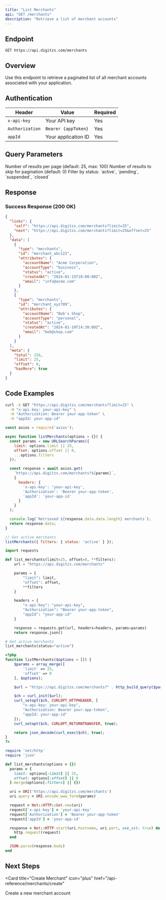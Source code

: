 ```yaml
---
title: "List Merchants"
api: "GET /merchants"
description: "Retrieve a list of merchant accounts"
---
```


## Endpoint

```
GET https://api.digitzs.com/merchants
```

## Overview

Use this endpoint to retrieve a paginated list of all merchant accounts associated with your application.

## Authentication

| Header | Value | Required |
|--------|-------|----------|
| `x-api-key` | Your API key | Yes |
| `Authorization` | `Bearer {appToken}` | Yes |
| `appId` | Your application ID | Yes |

## Query Parameters

<ParamField query="limit" type="integer">
  Number of results per page (default: 25, max: 100)
</ParamField>

<ParamField query="offset" type="integer">
  Number of results to skip for pagination (default: 0)
</ParamField>

<ParamField query="status" type="string">
  Filter by status: `active`, `pending`, `suspended`, `closed`
</ParamField>

## Response

### Success Response (200 OK)

```json
{
  "links": {
    "self": "https://api.digitzs.com/merchants?limit=25",
    "next": "https://api.digitzs.com/merchants?limit=25&offset=25"
  },
  "data": [
    {
      "type": "merchants",
      "id": "merchant_abc123",
      "attributes": {
        "accountName": "Acme Corporation",
        "accountType": "business",
        "status": "active",
        "createdAt": "2024-01-15T10:00:00Z",
        "email": "info@acme.com"
      }
    },
    {
      "type": "merchants",
      "id": "merchant_xyz789",
      "attributes": {
        "accountName": "Bob's Shop",
        "accountType": "personal",
        "status": "active",
        "createdAt": "2024-01-10T14:30:00Z",
        "email": "bob@shop.com"
      }
    }
  ],
  "meta": {
    "total": 156,
    "limit": 25,
    "offset": 0,
    "hasMore": true
  }
}
```

## Code Examples

<CodeGroup>

```bash cURL
curl -X GET "https://api.digitzs.com/merchants?limit=25" \
  -H "x-api-key: your-api-key" \
  -H "Authorization: Bearer your-app-token" \
  -H "appId: your-app-id"
```

```javascript JavaScript
const axios = require('axios');

async function listMerchants(options = {}) {
  const params = new URLSearchParams({
    limit: options.limit || 25,
    offset: options.offset || 0,
    ...options.filters
  });

  const response = await axios.get(
    `https://api.digitzs.com/merchants?${params}`,
    {
      headers: {
        'x-api-key': 'your-api-key',
        'Authorization': 'Bearer your-app-token',
        'appId': 'your-app-id'
      }
    }
  );

  console.log(`Retrieved ${response.data.data.length} merchants`);
  return response.data;
}

// Get active merchants
listMerchants({ filters: { status: 'active' } });
```

```python Python
import requests

def list_merchants(limit=25, offset=0, **filters):
    url = "https://api.digitzs.com/merchants"

    params = {
        "limit": limit,
        "offset": offset,
        **filters
    }

    headers = {
        "x-api-key": "your-api-key",
        "Authorization": "Bearer your-app-token",
        "appId": "your-app-id"
    }

    response = requests.get(url, headers=headers, params=params)
    return response.json()

# Get active merchants
list_merchants(status="active")
```

```php PHP
<?php
function listMerchants($options = []) {
    $params = array_merge([
        'limit' => 25,
        'offset' => 0
    ], $options);

    $url = "https://api.digitzs.com/merchants?" . http_build_query($params);

    $ch = curl_init($url);
    curl_setopt($ch, CURLOPT_HTTPHEADER, [
        "x-api-key: your-api-key",
        "Authorization: Bearer your-app-token",
        "appId: your-app-id"
    ]);
    curl_setopt($ch, CURLOPT_RETURNTRANSFER, true);

    return json_decode(curl_exec($ch), true);
}
?>
```

```ruby Ruby
require 'net/http'
require 'json'

def list_merchants(options = {})
  params = {
    limit: options[:limit] || 25,
    offset: options[:offset] || 0
  }.merge(options[:filters] || {})

  uri = URI('https://api.digitzs.com/merchants')
  uri.query = URI.encode_www_form(params)

  request = Net::HTTP::Get.new(uri)
  request['x-api-key'] = 'your-api-key'
  request['Authorization'] = 'Bearer your-app-token'
  request['appId'] = 'your-app-id'

  response = Net::HTTP.start(uri.hostname, uri.port, use_ssl: true) do |http|
    http.request(request)
  end

  JSON.parse(response.body)
end
```

</CodeGroup>

## Next Steps

<Card
  title="Create Merchant"
  icon="plus"
  href="/api-reference/merchants/create"
>
  Create a new merchant account
</Card>
